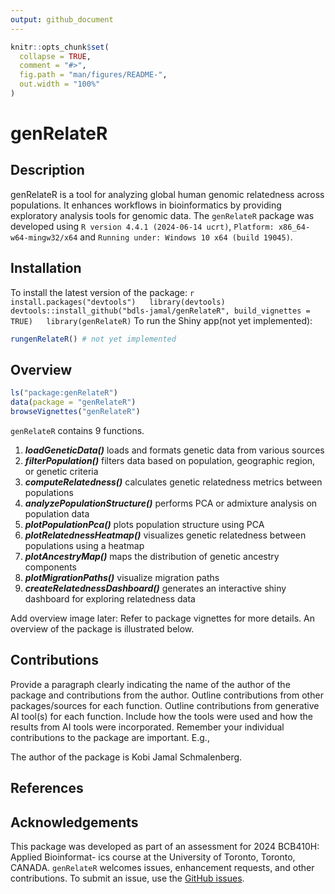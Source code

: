 ```yaml
---
output: github_document
---
```


<!-- README.md is generated from README.Rmd. Please edit that file -->

```r
knitr::opts_chunk$set(
  collapse = TRUE,
  comment = "#>",
  fig.path = "man/figures/README-",
  out.width = "100%"
)
```

# genRelateR

## Description

genRelateR is a tool for analyzing global human genomic relatedness across populations. It enhances workflows in bioinformatics by providing exploratory analysis tools for genomic data. The `genRelateR` package was developed using `R version 4.4.1 (2024-06-14 ucrt)`, `Platform: x86_64-w64-mingw32/x64` and `Running under: Windows 10 x64 (build 19045)`.

## Installation
  To install the latest version of the package:
  ``` r
  install.packages("devtools")
  library(devtools)
  devtools::install_github("bdls-jamal/genRelateR", build_vignettes = TRUE)
  library(genRelateR)
  ```
To run the Shiny app(not yet implemented):
``` r
rungenRelateR() # not yet implemented
``` 
  
## Overview
``` r
ls("package:genRelateR")
data(package = "genRelateR")
browseVignettes("genRelateR")
```

`genRelateR` contains 9 functions.

1. ***loadGeneticData()*** loads and formats genetic data from various sources
2. ***filterPopulation()*** filters data based on population, geographic region, or genetic criteria
3. ***computeRelatedness()*** calculates genetic relatedness metrics between populations
4. ***analyzePopulationStructure()*** performs PCA or admixture analysis on population data
5. ***plotPopulationPca()*** plots population structure using PCA
6. ***plotRelatednessHeatmap()*** visualizes genetic relatedness between populations using a heatmap
7. ***plotAncestryMap()*** maps the distribution of genetic ancestry components
8. ***plotMigrationPaths()*** visualize migration paths
9. ***createRelatednessDashboard()*** generates an interactive shiny dashboard for exploring relatedness data

Add overview image later:
Refer to package vignettes for more details. An overview of the package is illustrated below.

## Contributions
Provide a paragraph clearly indicating the name of the author of the package and contributions from the author. Outline contributions from other packages/sources for each function. Outline contributions from generative AI tool(s) for each function. Include how the tools were used and how the results from AI tools were incorporated. Remember your individual contributions to the package are important. E.g., 

The author of the package is Kobi Jamal Schmalenberg.

## References

## Acknowledgements
This package was developed as part of an assessment for 2024 BCB410H: Applied Bioinformat-
ics course at the University of Toronto, Toronto, CANADA. `genRelateR` welcomes issues,
enhancement requests, and other contributions. To submit an issue, use the [GitHub issues](https://github.com/bdls-jamal/genRelateR/issues).
